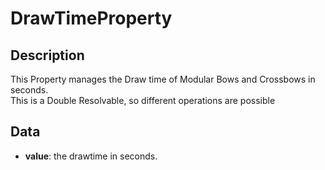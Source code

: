 # DrawTimeProperty

## Description

 This Property manages the Draw time of Modular Bows and Crossbows in seconds.  
This is a Double Resolvable, so different operations are possible

## Data

- **value**: the drawtime in seconds.

